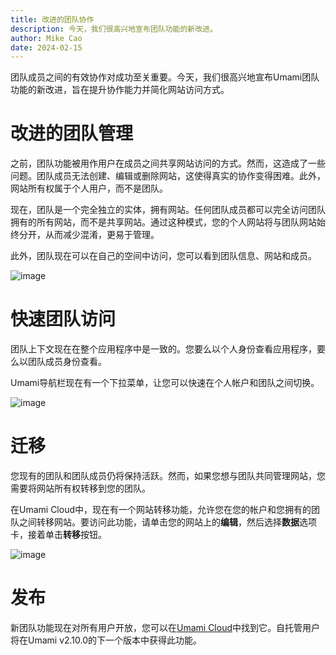 ```yaml
---
title: 改进的团队协作
description: 今天，我们很高兴地宣布团队功能的新改进。
author: Mike Cao
date: 2024-02-15
---
```


团队成员之间的有效协作对成功至关重要。今天，我们很高兴地宣布Umami团队功能的新改进，旨在提升协作能力并简化网站访问方式。

# 改进的团队管理

之前，团队功能被用作用户在成员之间共享网站访问的方式。然而，这造成了一些问题。团队成员无法创建、编辑或删除网站，这使得真实的协作变得困难。此外，网站所有权属于个人用户，而不是团队。

现在，团队是一个完全独立的实体，拥有网站。任何团队成员都可以完全访问团队拥有的所有网站，而不是共享网站。通过这种模式，您的个人网站将与团队网站始终分开，从而减少混淆，更易于管理。

此外，团队现在可以在自己的空间中访问，您可以看到团队信息、网站和成员。

![image](/images/blog/teams-view.png)

# 快速团队访问

团队上下文现在在整个应用程序中是一致的。您要么以个人身份查看应用程序，要么以团队成员身份查看。

Umami导航栏现在有一个下拉菜单，让您可以快速在个人帐户和团队之间切换。

![image](/images/blog/teams-dropdown.png)

# 迁移

您现有的团队和团队成员仍将保持活跃。然而，如果您想与团队共同管理网站，您需要将网站所有权转移到您的团队。

在Umami Cloud中，现在有一个网站转移功能，允许您在您的帐户和您拥有的团队之间转移网站。要访问此功能，请单击您的网站上的**编辑**，然后选择**数据**选项卡，接着单击**转移**按钮。

![image](/images/blog/teams-transfer.png)

# 发布

新团队功能现在对所有用户开放，您可以在[Umami Cloud](https://cloud.umami.is?ref=umami-blog)中找到它。自托管用户将在Umami v2.10.0的下一个版本中获得此功能。